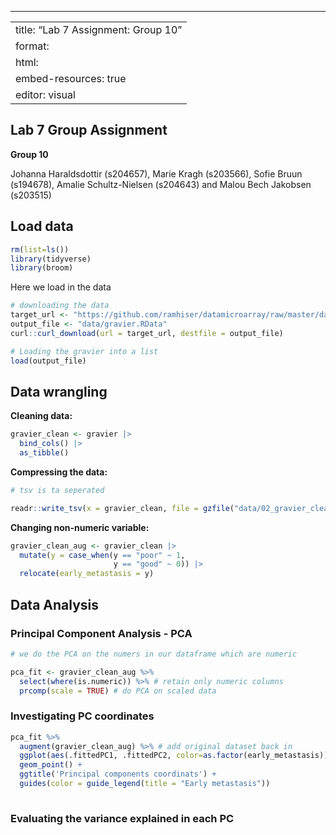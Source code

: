 ------------------------------------------------------------------------

---
title: "Lab 7 Assignment: Group 10"
format: 
  html:
    embed-resources: true
editor: visual
---

## Lab 7 Group Assignment

**Group 10**

Johanna Haraldsdottir (s204657), Marie Kragh (s203566), Sofie Bruun (s194678), Amalie Schultz-Nielsen (s204643) and Malou Bech Jakobsen (s203515)

## Load data

```r
rm(list=ls())
library(tidyverse)
library(broom)
```

Here we load in the data

```r
# downloading the data 
target_url <- "https://github.com/ramhiser/datamicroarray/raw/master/data/gravier.RData"
output_file <- "data/gravier.RData"
curl::curl_download(url = target_url, destfile = output_file)
```

```r
# Loading the gravier into a list
load(output_file)

```

## Data wrangling

**Cleaning data:**

```r
gravier_clean <- gravier |>
  bind_cols() |>
  as_tibble()
```

**Compressing the data:**

```r
# tsv is ta seperated

readr::write_tsv(x = gravier_clean, file = gzfile("data/02_gravier_clean.tsv.gz"))
```

**Changing non-numeric variable:**

```r
gravier_clean_aug <- gravier_clean |>
  mutate(y = case_when(y == "poor" ~ 1,
                       y == "good" ~ 0)) |> 
  relocate(early_metastasis = y)
```

## Data Analysis

### Principal Component Analysis - PCA

```r
# we do the PCA on the numers in our dataframe which are numeric 

pca_fit <- gravier_clean_aug %>% 
  select(where(is.numeric)) %>% # retain only numeric columns
  prcomp(scale = TRUE) # do PCA on scaled data

```

### Investigating PC coordinates

```r
pca_fit %>%
  augment(gravier_clean_aug) %>% # add original dataset back in 
  ggplot(aes(.fittedPC1, .fittedPC2, color=as.factor(early_metastasis))) +
  geom_point() + 
  ggtitle('Principal components coordinats') +
  guides(color = guide_legend(title = "Early metastasis"))
  
```

### Evaluating the variance explained in each PC
